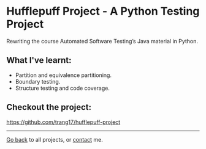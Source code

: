 
<Layout>

# Hufflepuff Project - A Python Testing Project

Rewriting the course Automated Software Testing’s Java material in Python.

## What I've learnt:
- Partition and equivalence partitioning.
- Boundary testing.
- Structure testing and code coverage.

## Checkout the project:
<https://github.com/trang17/hufflepuff-project>

---
[Go back](/) to all projects, or [contact](/contact) me.
</Layout>